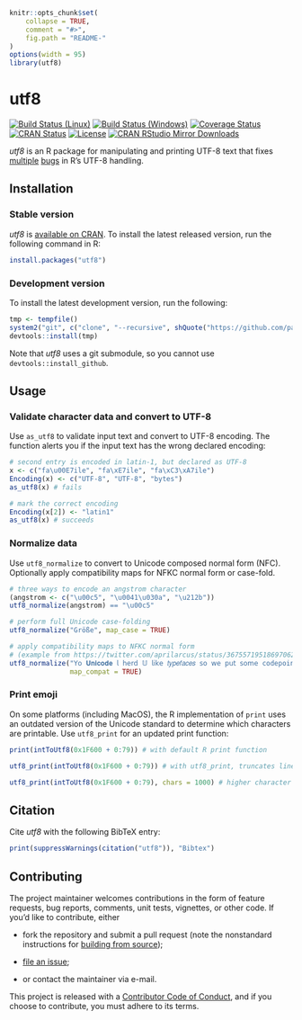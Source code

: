 <!-- README.md is generated from README.Rmd. Please edit that file -->

```r
knitr::opts_chunk$set(
    collapse = TRUE,
    comment = "#>",
    fig.path = "README-"
)
options(width = 95)
library(utf8)
```

utf8
====

[![Build Status (Linux)][travis-badge]][travis]
[![Build Status (Windows)][appveyor-badge]][appveyor]
[![Coverage Status][codecov-badge]][codecov]
[![CRAN Status][cran-badge]][cran]
[![License][apache-badge]][apache]
[![CRAN RStudio Mirror Downloads][cranlogs-badge]][cran]


*utf8* is an R package for manipulating and printing UTF-8 text that fixes
[multiple][windows-enc2utf8] [bugs][emoji-print] in R's UTF-8 handling.


Installation
------------

### Stable version

*utf8* is [available on CRAN][cran]. To install the latest released version,
run the following command in R:

```r
install.packages("utf8")
```

### Development version

To install the latest development version, run the following:

```r
tmp <- tempfile()
system2("git", c("clone", "--recursive", shQuote("https://github.com/patperry/r-utf8.git"), shQuote(tmp)))
devtools::install(tmp)
```

Note that *utf8* uses a git submodule, so you cannot use
`devtools::install_github`.


Usage
-----

### Validate character data and convert to UTF-8

Use `as_utf8` to validate input text and convert to UTF-8 encoding. The
function alerts you if the input text has the wrong declared encoding:

```r
# second entry is encoded in latin-1, but declared as UTF-8
x <- c("fa\u00E7ile", "fa\xE7ile", "fa\xC3\xA7ile")
Encoding(x) <- c("UTF-8", "UTF-8", "bytes")
as_utf8(x) # fails

# mark the correct encoding
Encoding(x[2]) <- "latin1"
as_utf8(x) # succeeds
```

### Normalize data

Use `utf8_normalize` to convert to Unicode composed normal form (NFC).
Optionally apply compatibility maps for NFKC normal form or case-fold.

```r
# three ways to encode an angstrom character
(angstrom <- c("\u00c5", "\u0041\u030a", "\u212b"))
utf8_normalize(angstrom) == "\u00c5"

# perform full Unicode case-folding
utf8_normalize("Größe", map_case = TRUE)

# apply compatibility maps to NFKC normal form
# (example from https://twitter.com/aprilarcus/status/367557195186970624)
utf8_normalize("𝖸𝗈 𝐔𝐧𝐢𝐜𝐨𝐝𝐞 𝗅 𝗁𝖾𝗋𝖽 𝕌 𝗅𝗂𝗄𝖾 𝑡𝑦𝑝𝑒𝑓𝑎𝑐𝑒𝑠 𝗌𝗈 𝗐𝖾 𝗉𝗎𝗍 𝗌𝗈𝗆𝖾 𝚌𝚘𝚍𝚎𝚙𝚘𝚒𝚗𝚝𝚜 𝗂𝗇 𝗒𝗈𝗎𝗋 𝔖𝔲𝔭𝔭𝔩𝔢𝔪𝔢𝔫𝔱𝔞𝔯𝔶 𝔚𝔲𝔩𝔱𝔦𝔩𝔦𝔫𝔤𝔳𝔞𝔩 𝔓𝔩𝔞𝔫𝔢 𝗌𝗈 𝗒𝗈𝗎 𝖼𝖺𝗇 𝓮𝓷𝓬𝓸𝓭𝓮 𝕗𝕠𝕟𝕥𝕤 𝗂𝗇 𝗒𝗈𝗎𝗋 𝒇𝒐𝒏𝒕𝒔.",
               map_compat = TRUE)
```

### Print emoji

On some platforms (including MacOS), the R implementation of `print` uses an
outdated version of the Unicode standard to determine which characters are
printable. Use `utf8_print` for an updated print function:

```r
print(intToUtf8(0x1F600 + 0:79)) # with default R print function

utf8_print(intToUtf8(0x1F600 + 0:79)) # with utf8_print, truncates line

utf8_print(intToUtf8(0x1F600 + 0:79), chars = 1000) # higher character limit
```


Citation
--------

Cite *utf8* with the following BibTeX entry:

```r
print(suppressWarnings(citation("utf8")), "Bibtex")
```


Contributing
------------

The project maintainer welcomes contributions in the form of feature requests,
bug reports, comments, unit tests, vignettes, or other code.  If you'd like to
contribute, either

 + fork the repository and submit a pull request (note the nonstandard
   instructions for [building from source][building]);

 + [file an issue][issues];

 + or contact the maintainer via e-mail.

This project is released with a [Contributor Code of Conduct][conduct],
and if you choose to contribute, you must adhere to its terms.


[apache]: https://www.apache.org/licenses/LICENSE-2.0.html "Apache License, Version 2.0"
[apache-badge]: https://img.shields.io/badge/License-Apache%202.0-blue.svg "Apache License, Version 2.0"
[appveyor]: https://ci.appveyor.com/project/patperry/r-utf8/branch/master "Continuous Integration (Windows)"
[appveyor-badge]: https://ci.appveyor.com/api/projects/status/github/patperry/r-utf8?branch=master&svg=true "Continuous Inegration (Windows)"
[building]: #development-version "Building from Source"
[codecov]: https://codecov.io/github/patperry/r-utf8?branch=master "Code Coverage"
[codecov-badge]: https://codecov.io/github/patperry/r-utf8/coverage.svg?branch=master "Code Coverage"
[conduct]: https://github.com/patperry/r-utf8/blob/master/CONDUCT.md "Contributor Code of Conduct"
[cran]: https://cran.r-project.org/package=utf8 "CRAN Page"
[cran-badge]: http://www.r-pkg.org/badges/version/utf8 "CRAN Page"
[cranlogs-badge]: http://cranlogs.r-pkg.org/badges/utf8 "CRAN Downloads"
[emoji-print]: https://twitter.com/ptrckprry/status/887732831161425920 "MacOS Emoji Printing"
[issues]: https://github.com/patperry/r-utf8/issues "Issues"
[travis]: https://travis-ci.org/patperry/r-utf8 "Continuous Integration (Linux)"
[travis-badge]: https://api.travis-ci.org/patperry/r-utf8.svg?branch=master "Continuous Integration (Linux)"
[windows-enc2utf8]: https://twitter.com/ptrckprry/status/901494853758054401 "Windows enc2utf8 Bug"

